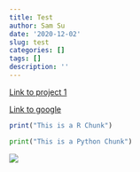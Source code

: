 ```yaml
---
title: Test
author: Sam Su
date: '2020-12-02'
slug: test
categories: []
tags: []
description: ''
---
```


[Link to project 1](projects/project1/)

[Link to google](https://www.google.com)

```r
print("This is a R Chunk")
```


```python
print("This is a Python Chunk")
```

![](/img/cab.jpg)